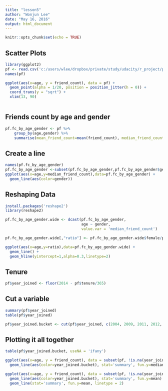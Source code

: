 ```yaml
---
title: "lesson5"
author: "Wonjun Lee"
date: "May 16, 2016"
output: html_document
---
```


```r
knitr::opts_chunk$set(echo = TRUE)
```

## Scatter Plots
```r
library(ggplot2)
pf <- read.csv('c:/users/wlee/dropbox/private/study/udacity/r_project/pseudo_facebook.tsv', sep = '\t')
names(pf)

ggplot(aes(x=age, y = friend_count), data = pf) +
  geom_point(alpha = 1/20, position = position_jitter(h = 0)) +
  coord_trans(y = "sqrt") +
  xlim(13, 90)
  
```

## Friends count by age and gender
```r
pf.fc_by_age_gender <- pf %>%
    group_by(age,gender) %>%
    summarise(mean_friend_count=mean(friend_count), median_friend_count=median(friend_count),n=n())
```

## Create a line
```r
names(pf.fc_by_age_gender)
pf.fc_by_age_gender <-subset(pf.fc_by_age_gender,pf.fc_by_age_gender$gender %in% c("female","male"))
ggplot(aes(x=age,y=median_friend_count),data=pf.fc_by_age_gender) +
  geom_line(aes(color=gender))
```

## Reshaping Data
```r
install.packages('reshape2')
library(reshape2)

pf.fc_by_age_gender.wide <- dcast(pf.fc_by_age_gender,
                                  age ~ gender,
                                  value.var = 'median_friend_count')

pf.fc_by_age_gender.wide[,"ratio"] <- pf.fc_by_age_gender.wide$female/pf.fc_by_age_gender.wide$male

ggplot(aes(x=age,y=ratio),data=pf.fc_by_age_gender.wide) +
  geom_line() + 
  geom_hline(yintercept=1,alpha=0.3,linetype=2)
```

## Tenure
```r
pf$year_joined <- floor(2014 - pf$tenure/365)

```

## Cut a variable
```r
summary(pf$year_joined)
table(pf$year_joined)

pf$year_joined.bucket <- cut(pf$year_joined, c(2004, 2009, 2011, 2012, 2014))
```

## Plotting it all together
```r
table(pf$year_joined.bucket, useNA = 'ifany')

ggplot(aes(x=age, y = friend_count), data = subset(pf, !is.na(year_joined.bucket)))+ 
  geom_line(aes(color=year_joined.bucket), stat='summary', fun.y=median)

ggplot(aes(x=age, y = friend_count), data = subset(pf, !is.na(year_joined.bucket)))+ 
  geom_line(aes(color=year_joined.bucket), stat='summary', fun.y=mean) +
  geom_line(stat='summary', fun.y=mean, linetype = 2)
```

